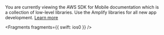 <Callout warning>

You are currently viewing the AWS SDK for Mobile documentation which is a collection of low-level libraries. Use the Amplify libraries for all new app development. [Learn more](/lib)


<Fragments fragments={{ swift: ios0 }} />

</Callout>
